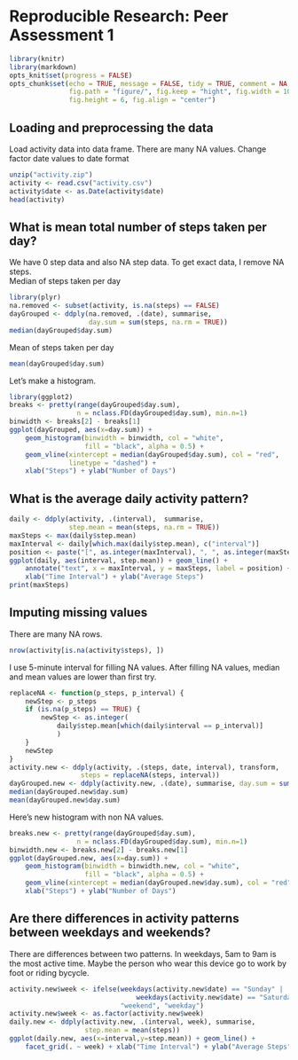 # Reproducible Research: Peer Assessment 1
```r
library(knitr)
library(markdown)
opts_knit$set(progress = FALSE)
opts_chunk$set(echo = TRUE, message = FALSE, tidy = TRUE, comment = NA,
               fig.path = "figure/", fig.keep = "hight", fig.width = 10,
               fig.height = 6, fig.align = "center")
```

## Loading and preprocessing the data
Load activity data into data frame. There are many NA values. 
Change factor date values to date format
```r
unzip("activity.zip")
activity <- read.csv("activity.csv")
activity$date <- as.Date(activity$date)
head(activity)
```

## What is mean total number of steps taken per day?  
We have 0 step data and also NA step data. To get exact data, I remove NA steps.  
Median of steps taken per day
```r
library(plyr)
na.removed <- subset(activity, is.na(steps) == FALSE)
dayGrouped <- ddply(na.removed, .(date), summarise, 
                    day.sum = sum(steps, na.rm = TRUE))  
median(dayGrouped$day.sum)
```
Mean of steps taken per day
```r
mean(dayGrouped$day.sum)
```
  
Let's make a histogram.
```r
library(ggplot2)
breaks <- pretty(range(dayGrouped$day.sum), 
                 n = nclass.FD(dayGrouped$day.sum), min.n=1)
binwidth <- breaks[2] - breaks[1]
ggplot(dayGrouped, aes(x=day.sum)) + 
    geom_histogram(binwidth = binwidth, col = "white", 
                   fill = "black", alpha = 0.5) +
    geom_vline(xintercept = median(dayGrouped$day.sum), col = "red",
               linetype = "dashed") +
    xlab("Steps") + ylab("Number of Days")
```

## What is the average daily activity pattern?
```r
daily <- ddply(activity, .(interval),  summarise, 
               step.mean = mean(steps, na.rm = TRUE))
maxSteps <- max(daily$step.mean)
maxInterval <- daily[which.max(daily$step.mean), c("interval")]
position <- paste("[", as.integer(maxInterval), ", ", as.integer(maxSteps), "]", sep="")
ggplot(daily, aes(interval, step.mean)) + geom_line() +
    annotate("text", x = maxInterval, y = maxSteps, label = position) +
    xlab("Time Interval") + ylab("Average Steps")
print(maxSteps)
```


## Imputing missing values  
There are many NA rows.
```r
nrow(activity[is.na(activity$steps), ])
```
I use 5-minute interval for filling NA values. After filling NA values, median 
and mean values are lower than first try.
```r
replaceNA <- function(p_steps, p_interval) {
    newStep <- p_steps
    if (is.na(p_steps) == TRUE) {
        newStep <- as.integer(
            daily$step.mean[which(daily$interval == p_interval)]
            )
    }
    newStep
}
activity.new <- ddply(activity, .(steps, date, interval), transform,
                  steps = replaceNA(steps, interval))
dayGrouped.new <- ddply(activity.new, .(date), summarise, day.sum = sum(steps)) 
median(dayGrouped.new$day.sum)
mean(dayGrouped.new$day.sum)
```
Here's new histogram with non NA values.
```r
breaks.new <- pretty(range(dayGrouped$day.sum), 
                 n = nclass.FD(dayGrouped$day.sum), min.n=1)
binwidth.new <- breaks.new[2] - breaks.new[1]
ggplot(dayGrouped.new, aes(x=day.sum)) + 
    geom_histogram(binwidth = binwidth.new, col = "white", 
                   fill = "black", alpha = 0.5) +
    geom_vline(xintercept = median(dayGrouped.new$day.sum), col = "red" ) +
    xlab("Steps") + ylab("Number of Days") 
```


## Are there differences in activity patterns between weekdays and weekends?
There are differences between two patterns. In weekdays, 5am to 9am is the most
active time. Maybe the person who wear this device go to work by foot or riding
bycycle.
```r
activity.new$week <- ifelse(weekdays(activity.new$date) == "Sunday" |  
                                weekdays(activity.new$date) == "Saturday", 
                            "weekend", "weekday")
activity.new$week <- as.factor(activity.new$week)
daily.new <- ddply(activity.new, .(interval, week), summarise,
                   step.mean = mean(steps))
ggplot(daily.new, aes(x=interval,y=step.mean)) + geom_line() + 
    facet_grid(. ~ week) + xlab("Time Interval") + ylab("Average Steps")
```



